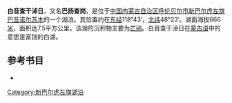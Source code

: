 '''白音查干淖日'''，又名'''巴扬查岗'''，是位于[[中国|中国]][[内蒙古自治区|内蒙古自治区]][[呼伦贝尔市|呼伦贝尔市]][[新巴尔虎左旗|新巴尔虎左旗]][[巴音诺尔苏木|巴音诺尔苏木]]的一个湖泊。其位置约在[[东经|东经]]118°43′，[[北纬|北纬]]48°23′。湖面海拔666[[米_(單位)|米]]，面积达7.5平方公里。该湖的沉积物主要为[[芒硝|芒硝]]。白音查干淖日在[[蒙古语|蒙古语]]中的意思是富饶的白湖。
== 参考书目 ==
*{{cite book|author=牧寒 |title=《内蒙古湖泊》 |year=2003 |publisher=内蒙古人民出版社 |isbn=9787204039883  }}
{{模板:呼伦贝尔市湖泊}}
{{内蒙古小作品}}

[[Category:新巴尔虎左旗湖泊|Category:新巴尔虎左旗湖泊]]